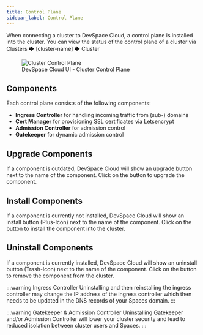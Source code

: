 ```yaml
---
title: Control Plane
sidebar_label: Control Plane
---
```



When connecting a cluster to DevSpace Cloud, a control plane is installed into the cluster. You can view the status of the control plane of a cluster via <Highlight backgroundColor="#8fa6b2">Clusters 🡆 [cluster-name] 🡆 Cluster</Highlight>

<figure class="frame">
  <img src="/cloud/img/ui-control-plane.png" alt="Cluster Control Plane" />
  <figcaption>DevSpace Cloud UI - Cluster Control Plane</figcaption>
</figure>


## Components
Each control plane consists of the following components:
- **Ingress Controller** for handling incoming traffic from (sub-) domains
- **Cert Manager** for provisioning SSL certificates via Letsencrypt
- **Admission Controller** for admission control
- **Gatekeeper** for dynamic admission control


## Upgrade Components
If a component is outdated, DevSpace Cloud will show an upgrade button next to the name of the component. Click on the button to upgrade the component.

## Install Components
If a component is currently not installed, DevSpace Cloud will show an install button (Plus-Icon) next to the name of the component. Click on the button to install the component into the cluster.

## Uninstall Components
If a component is currently installed, DevSpace Cloud will show an uninstall button (Trash-Icon) next to the name of the component. Click on the button to remove the component from the cluster.

:::warning Ingress Controller
Uninstalling and then reinstalling the ingress controller may change the IP address of the ingress controller which then needs to be updated in the DNS records of your Spaces domain.
:::

:::warning Gatekeeper &amp; Admission Controller
Uninstalling Gatekeeper and/or Admission Controller will lower your cluster security and lead to reduced isolation between cluster users and Spaces.
:::
